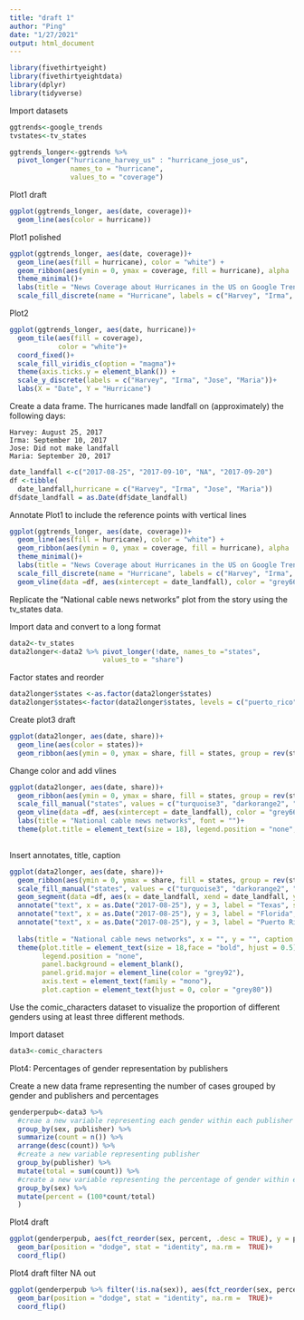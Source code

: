 ```yaml
---
title: "draft 1"
author: "Ping"
date: "1/27/2021"
output: html_document
---
```

```r
library(fivethirtyeight)
library(fivethirtyeightdata)
library(dplyr)
library(tidyverse)
```


Import datasets
```r
ggtrends<-google_trends
tvstates<-tv_states

```

```r
ggtrends_longer<-ggtrends %>% 
  pivot_longer("hurricane_harvey_us" : "hurricane_jose_us",
               names_to = "hurricane",
               values_to = "coverage")
```


Plot1 draft
```r
ggplot(ggtrends_longer, aes(date, coverage))+
  geom_line(aes(color = hurricane))
```


Plot1 polished
```r
ggplot(ggtrends_longer, aes(date, coverage))+
  geom_line(aes(fill = hurricane), color = "white") + 
  geom_ribbon(aes(ymin = 0, ymax = coverage, fill = hurricane), alpha  = 0.5)+
  theme_minimal()+
  labs(title = "News Coverage about Hurricanes in the US on Google Trends", subtitle = "From August to September 2017", x = "Date", y = "Numbers of news coverage", caption = "Data source: fivethrityetight")+
  scale_fill_discrete(name = "Hurricane", labels = c("Harvey", "Irma", "Jose", "Maria"))
```

Plot2

```r
ggplot(ggtrends_longer, aes(date, hurricane))+
  geom_tile(aes(fill = coverage),
            color = "white")+
  coord_fixed()+
  scale_fill_viridis_c(option = "magma")+
  theme(axis.ticks.y = element_blank()) +
  scale_y_discrete(labels = c("Harvey", "Irma", "Jose", "Maria"))+
  labs(X = "Date", Y = "Hurricane")
```

Create a data frame. The hurricanes made landfall on (approximately) the following days:

    Harvey: August 25, 2017
    Irma: September 10, 2017
    Jose: Did not make landfall
    Maria: September 20, 2017
    

```r
date_landfall <-c("2017-08-25", "2017-09-10", "NA", "2017-09-20")
df <-tibble(
  date_landfall,hurricane = c("Harvey", "Irma", "Jose", "Maria"))
df$date_landfall = as.Date(df$date_landfall)

```



Annotate Plot1 to include the reference points with vertical lines
```r
ggplot(ggtrends_longer, aes(date, coverage))+
  geom_line(aes(fill = hurricane), color = "white") + 
  geom_ribbon(aes(ymin = 0, ymax = coverage, fill = hurricane), alpha  = 0.5)+
  theme_minimal()+
  labs(title = "News Coverage about Hurricanes in the US on Google Trends", subtitle = "From August to September 2017", x = "Date", y = "Numbers of news coverage", caption = "Data source: fivethrityetight")+
  scale_fill_discrete(name = "Hurricane", labels = c("Harvey", "Irma", "Jose", "Maria"))+
  geom_vline(data =df, aes(xintercept = date_landfall), color = "grey66", linetype = "dotted", size = 1, alpha = 1)


```

Replicate the “National cable news networks” plot from the story using the tv_states data. 

Import data and convert to a long format
```r
data2<-tv_states
data2longer<-data2 %>% pivot_longer(!date, names_to ="states",
                       values_to = "share")
```

Factor states and reorder

```r
data2longer$states <-as.factor(data2longer$states)
data2longer$states<-factor(data2longer$states, levels = c("puerto_rico", "texas", "florida"))
```


Create plot3 draft 
```r
ggplot(data2longer, aes(date, share))+
  geom_line(aes(color = states))+
  geom_ribbon(aes(ymin = 0, ymax = share, fill = states, group = rev(states)))
```

Change color and add vlines

```r
ggplot(data2longer, aes(date, share))+
  geom_ribbon(aes(ymin = 0, ymax = share, fill = states, group = rev(states)))+
  scale_fill_manual("states", values = c("turquoise3", "darkorange2", "violetred1"))+
  geom_vline(data =df, aes(xintercept = date_landfall), color = "grey66", linetype = "dotted", size = 1, alpha = 1)+
  labs(title = "National cable news networks", font = "")+
  theme(plot.title = element_text(size = 18), legend.position = "none", panel.background = element_blank(), panel.grid.major = element_line(color = "grey92"))
  
```


Insert annotates, title, caption
```r

ggplot(data2longer, aes(date, share))+
  geom_ribbon(aes(ymin = 0, ymax = share, fill = states, group = rev(states)))+
  scale_fill_manual("states", values = c("turquoise3", "darkorange2", "violetred1"))+
  geom_segment(data =df, aes(x = date_landfall, xend = date_landfall, y = 0, yend = Inf), color = "grey66", linetype = "dotted", size = 1, alpha = 1)+
  annotate("text", x = as.Date("2017-08-25"), y = 3, label = "Texas", size = 8, vjust = 4, hjust = -.1)+
  annotate("text", x = as.Date("2017-08-25"), y = 3, label = "Florida", size = 8, vjust = 5, hjust = -1.2)+
  annotate("text", x = as.Date("2017-08-25"), y = 3, label = "Puerto Rico", size = 8, vjust = 2.5, hjust = -1.25)+
  
  labs(title = "National cable news networks", x = "", y = "", caption = "Includes Bloomberg, CNBC, CNN, Fox Business, Fox News and MSNBC")+
  theme(plot.title = element_text(size = 18,face = "bold", hjust = 0.5), 
        legend.position = "none",
        panel.background = element_blank(),
        panel.grid.major = element_line(color = "grey92"),
        axis.text = element_text(family = "mono"), 
        plot.caption = element_text(hjust = 0, color = "grey80"))
```

Use the comic_characters dataset to visualize the proportion of different genders using at least three different methods. 

Import dataset

```r
data3<-comic_characters
```

Plot4: Percentages of gender representation by publishers 

Create a new data frame representing the number of cases grouped by gender and publishers and percentages
```r
genderperpub<-data3 %>% 
  #creae a new variable representing each gender within each publisher
  group_by(sex, publisher) %>% 
  summarize(count = n()) %>% 
  arrange(desc(count)) %>% 
  #create a new variable representing publisher
  group_by(publisher) %>% 
  mutate(total = sum(count)) %>% 
  #create a new variable representing the percentage of gender within each publisher relative to all publishers
  group_by(sex) %>% 
  mutate(percent = (100*count/total)
  )

```


Plot4 draft

```r
ggplot(genderperpub, aes(fct_reorder(sex, percent, .desc = TRUE), y = percent, fill = publisher))+
  geom_bar(position = "dodge", stat = "identity", na.rm =  TRUE)+
  coord_flip()
```

Plot4 draft filter NA out

```r
ggplot(genderperpub %>% filter(!is.na(sex)), aes(fct_reorder(sex, percent), y = percent, fill = publisher))+
  geom_bar(position = "dodge", stat = "identity", na.rm =  TRUE)+
  coord_flip()
```

